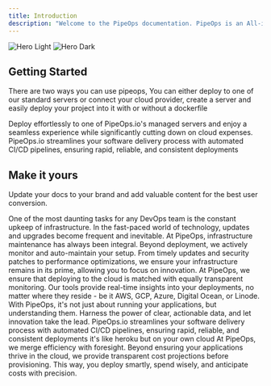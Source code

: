 ```yaml
---
title: Introduction
description: "Welcome to the PipeOps documentation. PipeOps is an All-in-one DevOps pass platform. We make deploying, monitoring, and scaling your application super easy for startups, software engineers & indie hackers. Like heroku but on your own cloud"
---
```


<img
  className="block dark:hidden"
  src="/images/hero-light.svg"
  alt="Hero Light"
/>
<img
  className="hidden dark:block"
  src="/images/hero-dark.svg"
  alt="Hero Dark"
/>

## Getting Started

There are two ways you can use pipeops, You can either deploy to one of our standard servers or connect your cloud provider, create a server and easily deploy your project into it with or without a dockerfile

<CardGroup cols={2}>
  <Card
    title="Managed Servers"
    icon="pen-to-square"
    href="https://mintlify.com/docs/quickstart"
  >
    Deploy effortlessly to one of PipeOps.io's managed servers and enjoy a seamless experience while significantly cutting down on cloud expenses. 
  </Card>
  <Card
    title="Automated CI/CD Pipelines"
    icon="image"
    href="https://mintlify.com/docs/development"
  >
   PipeOps.io streamlines your software delivery process with automated CI/CD pipelines, ensuring rapid, reliable, and consistent deployments
  </Card>
</CardGroup>

## Make it yours

Update your docs to your brand and add valuable content for the best user conversion.

<CardGroup cols={2}>
  <Card
    title="Server Maintainace & Upgrade"
    icon="palette"
    href="https://mintlify.com/docs/settings/global"
  >
    One of the most daunting tasks for any DevOps team is the constant upkeep of infrastructure. In the fast-paced world of technology, updates and upgrades become frequent and inevitable. At PipeOps, infrastructure maintenance has always been integral. Beyond deployment, we actively monitor and auto-maintain your setup. From timely updates and security patches to performance optimizations, we ensure your infrastructure remains in its prime, allowing you to focus on innovation.
  </Card>
  <Card
    title="Observability & Monitoring"
    icon="code"
    href="https://mintlify.com/docs/api-playground/openapi"
  >
    At PipeOps, we ensure that deploying to the cloud is matched with equally transparent monitoring. Our tools provide real-time insights into your deployments, no matter where they reside - be it AWS, GCP, Azure, Digital Ocean, or Linode. With PipeOps, it's not just about running your applications, but understanding them. Harness the power of clear, actionable data, and let innovation take the lead.
  </Card>
  <Card
    title="Automated CI/CD Pipelines"
    icon="screwdriver-wrench"
    href="https://mintlify.com/docs/components/accordion"
  >
    PipeOps.io streamlines your software delivery process with automated CI/CD pipelines, ensuring rapid, reliable, and consistent deployments it's like heroku but on your own cloud
  </Card>
  <Card
    title="Cloud Cost Analysis & Control"
    icon="stars"
    href="https://mintlify.com/showcase"
  >
    At PipeOps, we merge efficiency with foresight. Beyond ensuring your applications thrive in the cloud, we provide transparent cost projections before provisioning. This way, you deploy smartly, spend wisely, and anticipate costs with precision.

  </Card>
</CardGroup>
